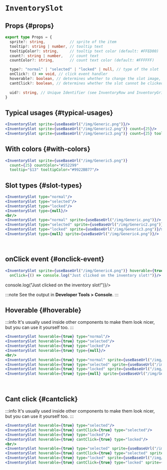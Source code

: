 # `InventorySlot`


## Props {#props}

```ts
export type Props = {
  sprite?: string,           // sprite of the item
  tooltip?: string | number, // tooltip text
  tooltipColor?: string,     // tooltip text color (default: #FFED00)
  count?: string | number,   // count text
  countColor?: string,       // count text color (default: #FFFFFF)

  type?: "normal" | "selected" | "locked" | null, // type of the slot
  onClick?: () => void, // click event handler
  hoverable?: boolean, // determines whether to change the slot image, when hovered over
  cantClick?: boolean, // determines whether the slot cannot be clicked/interacted with
  
  uid?: string, // Unique Identifier (see InventoryRow and InventoryGrid for more info)
}
```

## Typical usages {#typical-usages}

```jsx
<InventorySlot sprite={useBaseUrl("/img/Generic.png")}/>
<InventorySlot sprite={useBaseUrl("/img/Generic2.png")} count={25}/>
<InventorySlot sprite={useBaseUrl("/img/Generic3.png")} count={25} tooltip="$13"/>
```

<BrowserWindow>
<InventorySlot sprite={useBaseUrl("/img/Generic.png")}/>
<InventorySlot sprite={useBaseUrl("/img/Generic2.png")} count={25}/>
<InventorySlot sprite={useBaseUrl("/img/Generic3.png")} count={25} tooltip="$13"/>
</BrowserWindow>

## With colors {#with-colors}

```jsx
<InventorySlot sprite={useBaseUrl("/img/Generic5.png")}
  count={25} countColor="#552299"
  tooltip="$13" tooltipColor="#9922BB77"/>
```

<BrowserWindow>
<InventorySlot sprite={useBaseUrl("/img/Generic5.png")}
  count={25} countColor="#BB2211"
  tooltip="$13" tooltipColor="#FFFFFF77"/>
</BrowserWindow>

## Slot types {#slot-types}

```jsx
<InventorySlot type="normal"/>
<InventorySlot type="selected"/>
<InventorySlot type="locked"/>
<InventorySlot type={null}/>
<br/>
<InventorySlot type="normal" sprite={useBaseUrl("/img/Generic.png")}/>
<InventorySlot type="selected" sprite={useBaseUrl("/img/Generic2.png")}/>
<InventorySlot type="locked" sprite={useBaseUrl("/img/Generic3.png")}/>
<InventorySlot type={null} sprite={useBaseUrl("/img/Generic4.png")}/>
```

<BrowserWindow>
<InventorySlot type="normal"/>
<InventorySlot type="selected"/>
<InventorySlot type="locked"/>
<InventorySlot type={null}/>
<br/>
<InventorySlot type="normal" sprite={useBaseUrl("/img/Generic.png")}/>
<InventorySlot type="selected" sprite={useBaseUrl("/img/Generic2.png")}/>
<InventorySlot type="locked" sprite={useBaseUrl("/img/Generic3.png")}/>
<InventorySlot type={null} sprite={useBaseUrl("/img/Generic4.png")}/>
</BrowserWindow>

## onClick event {#onclick-event}

```jsx
<InventorySlot sprite={useBaseUrl("/img/Generic4.png")} hoverable={true} count={25} tooltip="$13"
  onClick={() => console.log("Just clicked on the inventory slot!")}/>
```

<BrowserWindow>
<InventorySlot sprite={useBaseUrl("/img/Generic4.png")} hoverable={true} count={25} tooltip="$13"
  onClick={() => console.log("Just clicked on the inventory slot!")}/>
</BrowserWindow>

:::note
See the output in **Developer Tools > Console**.
:::

## Hoverable {#hoverable}

:::info
It's usually used inside other components to make them look nicer, but you can use it yourself too.
:::

```jsx
<InventorySlot hoverable={true} type="normal"/>
<InventorySlot hoverable={true} type="selected"/>
<InventorySlot hoverable={true} type="locked"/>
<InventorySlot hoverable={true} type={null}/>
<br/>
<InventorySlot hoverable={true} type="normal" sprite={useBaseUrl("/img/Generic.png")}/>
<InventorySlot hoverable={true} type="selected" sprite={useBaseUrl("/img/Generic2.png")}/>
<InventorySlot hoverable={true} type="locked" sprite={useBaseUrl("/img/Generic3.png")}/>
<InventorySlot hoverable={true} type={null} sprite={useBaseUrl("/img/Generic4.png")}/>
```

<BrowserWindow>
<InventorySlot hoverable={true} type="normal"/>
<InventorySlot hoverable={true} type="selected"/>
<InventorySlot hoverable={true} type="locked"/>
<InventorySlot hoverable={true} type={null}/>
<br/>
<InventorySlot hoverable={true} type="normal" sprite={useBaseUrl("/img/Generic.png")}/>
<InventorySlot hoverable={true} type="selected" sprite={useBaseUrl("/img/Generic2.png")}/>
<InventorySlot hoverable={true} type="locked" sprite={useBaseUrl("/img/Generic3.png")}/>
<InventorySlot hoverable={true} type={null} sprite={useBaseUrl("/img/Generic4.png")}/>
</BrowserWindow>

## Cant click {#cantclick}

:::info
It's usually used inside other components to make them look nicer, but you can use it yourself too.
:::

```jsx
<InventorySlot hoverable={true} type="selected"/>
<InventorySlot hoverable={true} cantClick={true} type="selected"/>
<InventorySlot hoverable={true} type="locked"/>
<InventorySlot hoverable={true} cantClick={true} type="locked"/>
<br/>
<InventorySlot hoverable={true} type="selected" sprite={useBaseUrl("/img/Generic.png")}/>
<InventorySlot hoverable={true} cantClick={true} type="selected" sprite={useBaseUrl("/img/Generic2.png")}/>
<InventorySlot hoverable={true} type="locked" sprite={useBaseUrl("/img/Generic3.png")}/>
<InventorySlot hoverable={true} cantClick={true} type="locked" sprite={useBaseUrl("/img/Generic4.png")}/>
```

<BrowserWindow>
<InventorySlot hoverable={true} type="selected"/>
<InventorySlot hoverable={true} cantClick={true} type="selected"/>
<InventorySlot hoverable={true} type="locked"/>
<InventorySlot hoverable={true} cantClick={true} type="locked"/>
<br/>
<InventorySlot hoverable={true} type="selected" sprite={useBaseUrl("/img/Generic.png")}/>
<InventorySlot hoverable={true} cantClick={true} type="selected" sprite={useBaseUrl("/img/Generic2.png")}/>
<InventorySlot hoverable={true} type="locked" sprite={useBaseUrl("/img/Generic3.png")}/>
<InventorySlot hoverable={true} cantClick={true} type="locked" sprite={useBaseUrl("/img/Generic4.png")}/>
</BrowserWindow>

